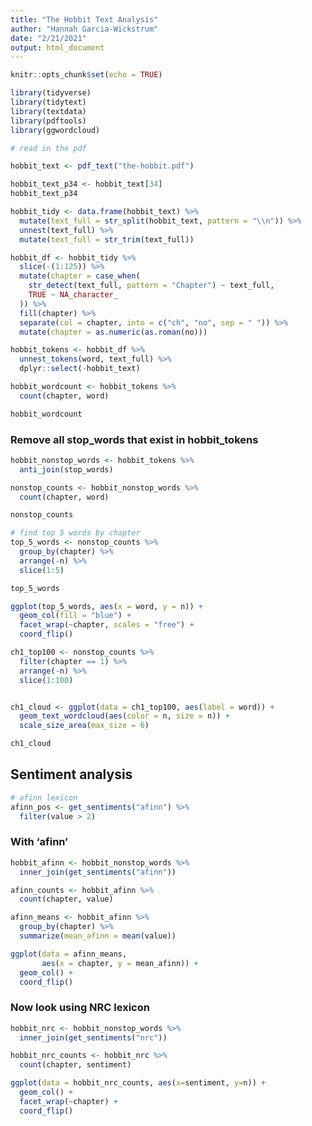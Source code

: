 ```yaml
---
title: "The Hobbit Text Analysis"
author: "Hannah Garcia-Wickstrum"
date: "2/21/2021"
output: html_document
---
```


```r
knitr::opts_chunk$set(echo = TRUE)

library(tidyverse)
library(tidytext)
library(textdata)
library(pdftools)
library(ggwordcloud)
```

```r
# read in the pdf

hobbit_text <- pdf_text("the-hobbit.pdf")

hobbit_text_p34 <- hobbit_text[34]
hobbit_text_p34
```

```r
hobbit_tidy <- data.frame(hobbit_text) %>% 
  mutate(text_full = str_split(hobbit_text, pattern = "\\n")) %>% 
  unnest(text_full) %>% 
  mutate(text_full = str_trim(text_full))
```

```r
hobbit_df <- hobbit_tidy %>% 
  slice(-(1:125)) %>% 
  mutate(chapter = case_when(
    str_detect(text_full, pattern = "Chapter") ~ text_full,
    TRUE ~ NA_character_
  )) %>% 
  fill(chapter) %>% 
  separate(col = chapter, into = c("ch", "no", sep = " ")) %>% 
  mutate(chapter = as.numeric(as.roman(no)))
```

```r
hobbit_tokens <- hobbit_df %>% 
  unnest_tokens(word, text_full) %>% 
  dplyr::select(-hobbit_text)

hobbit_wordcount <- hobbit_tokens %>% 
  count(chapter, word)

hobbit_wordcount
```

### Remove all stop_words that exist in hobbit_tokens

```r
hobbit_nonstop_words <- hobbit_tokens %>% 
  anti_join(stop_words)

nonstop_counts <- hobbit_nonstop_words %>% 
  count(chapter, word)

nonstop_counts
```

```r
# find top 5 words by chapter
top_5_words <- nonstop_counts %>% 
  group_by(chapter) %>% 
  arrange(-n) %>% 
  slice(1:5)

top_5_words

ggplot(top_5_words, aes(x = word, y = n)) +
  geom_col(fill = "blue") +
  facet_wrap(~chapter, scales = "free") +
  coord_flip()
```

```r
ch1_top100 <- nonstop_counts %>% 
  filter(chapter == 1) %>% 
  arrange(-n) %>% 
  slice(1:100)


ch1_cloud <- ggplot(data = ch1_top100, aes(label = word)) +
  geom_text_wordcloud(aes(color = n, size = n)) +
  scale_size_area(max_size = 6)

ch1_cloud
```

## Sentiment analysis

```r
# afinn lexicon
afinn_pos <- get_sentiments("afinn") %>% 
  filter(value > 2)
```

### With 'afinn'

```r
hobbit_afinn <- hobbit_nonstop_words %>% 
  inner_join(get_sentiments("afinn"))

afinn_counts <- hobbit_afinn %>% 
  count(chapter, value)

afinn_means <- hobbit_afinn %>% 
  group_by(chapter) %>% 
  summarize(mean_afinn = mean(value))

ggplot(data = afinn_means,
       aes(x = chapter, y = mean_afinn)) +
  geom_col() +
  coord_flip()
```

### Now look using NRC lexicon

```r
hobbit_nrc <- hobbit_nonstop_words %>% 
  inner_join(get_sentiments("nrc"))

hobbit_nrc_counts <- hobbit_nrc %>% 
  count(chapter, sentiment)

ggplot(data = hobbit_nrc_counts, aes(x=sentiment, y=n)) +
  geom_col() +
  facet_wrap(~chapter) +
  coord_flip()
```










